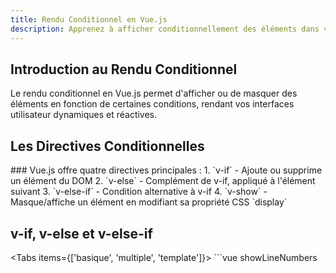 ```yaml
---
title: Rendu Conditionnel en Vue.js
description: Apprenez à afficher conditionnellement des éléments dans votre interface utilisateur en fonction de l'état de votre application.
---
```



## Introduction au Rendu Conditionnel

<Callout type="info">
  Le rendu conditionnel en Vue.js permet d'afficher ou de masquer des éléments en fonction de certaines conditions, rendant vos interfaces utilisateur dynamiques et réactives.
</Callout>

## Les Directives Conditionnelles

<Steps>
### Vue.js offre quatre directives principales :
1. `v-if` - Ajoute ou supprime un élément du DOM
2. `v-else` - Complément de v-if, appliqué à l'élément suivant
3. `v-else-if` - Condition alternative à v-if
4. `v-show` - Masque/affiche un élément en modifiant sa propriété CSS `display`
</Steps>

## v-if, v-else et v-else-if

<Tabs items={['basique', 'multiple', 'template']}>
  <Tab label="Usage basique" value="basique">
    ```vue showLineNumbers
    <script setup>
    import { ref } from 'vue'
    
    const isLoggedIn = ref(false)
    
    function toggleLogin() {
      isLoggedIn.value = !isLoggedIn.value
    }
    </script>
    
    <template>
      <button @click="toggleLogin">
        {{ isLoggedIn ? 'Déconnexion' : 'Connexion' }}
      </button>
      
      <div v-if="isLoggedIn">
        <h2>Bienvenue, utilisateur !</h2>
        <p>Vous êtes maintenant connecté.</p>
      </div>
      <div v-else>
        <h2>Veuillez vous connecter</h2>
        <p>Pour accéder à votre compte.</p>
      </div>
    </template>
    ```
  </Tab>
  <Tab label="Conditions multiples" value="multiple">
    ```vue showLineNumbers
    <script setup>
    import { ref } from 'vue'
    
    const userRole = ref('guest') // Peut être 'guest', 'user', 'admin'
    
    function setRole(role) {
      userRole.value = role
    }
    </script>
    
    <template>
      <div class="role-buttons">
        <button @click="setRole('guest')">Invité</button>
        <button @click="setRole('user')">Utilisateur</button>
        <button @click="setRole('admin')">Administrateur</button>
      </div>
      
      <div class="user-info">
        <div v-if="userRole === 'admin'">
          <h2>Panneau Administrateur</h2>
          <p>Vous avez tous les droits d'accès.</p>
        </div>
        <div v-else-if="userRole === 'user'">
          <h2>Espace Utilisateur</h2>
          <p>Vous avez des droits limités.</p>
        </div>
        <div v-else>
          <h2>Accès Invité</h2>
          <p>Vous avez un accès en lecture seule.</p>
        </div>
      </div>
    </template>
    ```
  </Tab>
  <Tab label="Avec `<template>`" value="template">
    ```vue showLineNumbers
    <script setup>
    import { ref } from 'vue'
    
    const showDetails = ref(false)
    const hasSections = ref(true)
    </script>
    
    <template>
      <button @click="showDetails = !showDetails">
        {{ showDetails ? 'Masquer' : 'Afficher' }} les détails
      </button>
      
      <!-- Grouper plusieurs éléments sans créer un div supplémentaire -->
      <template v-if="showDetails">
        <h3>Détails du produit</h3>
        <p>Ce produit est fabriqué avec les meilleurs matériaux.</p>
        <ul>
          <li>Caractéristique 1</li>
          <li>Caractéristique 2</li>
        </ul>
        <template v-if="hasSections">
          <h4>Sections supplémentaires</h4>
          <p>Plus d'informations disponibles ici.</p>
        </template>
      </template>
    </template>
    ```
  </Tab>
</Tabs>

## La Directive v-show

<Callout type="warning">
  Contrairement à `v-if` qui ajoute/supprime des éléments du DOM, `v-show` change simplement la propriété CSS `display`. L'élément reste toujours dans le DOM.
</Callout>

```vue showLineNumbers
<script setup>
import { ref } from 'vue'

const showNotification = ref(true)

function closeNotification() {
  showNotification.value = false
}

function showAgain() {
  showNotification.value = true
}
</script>

<template>
  <div v-show="showNotification" class="notification">
    <p>Ceci est une notification importante !</p>
    <button @click="closeNotification">Fermer</button>
  </div>
  
  <button v-show="!showNotification" @click="showAgain">
    Afficher la notification
  </button>
</template>

<style>
.notification {
  background-color: #f8d7da;
  color: #721c24;
  padding: 10px;
  border-radius: 4px;
  margin-bottom: 15px;
}
</style>
```

## v-if vs v-show : Quand utiliser l'un ou l'autre ?

<Cards>
  <Card title="Utilisez v-if quand" icon="🔄">
    - La condition change rarement
    - Les éléments conditionnels sont coûteux à rendre
    - Vous avez besoin de conditions imbriquées (v-else-if, v-else)
  </Card>
  <Card title="Utilisez v-show quand" icon="👁️">
    - La visibilité change fréquemment
    - Le rendu initial est important, peu importe la condition
    - L'élément est complexe mais son affichage alterne souvent
  </Card>
</Cards>

## Expressions Conditionnelles Complexes

<Callout type="info">
  Pour des conditions plus complexes, il est préférable d'utiliser des computed properties ou des méthodes.
</Callout>

```vue showLineNumbers
<script setup>
import { ref, computed } from 'vue'

const user = ref({
  name: 'Sophie',
  age: 28,
  subscriptionLevel: 'premium',
  lastLogin: new Date(Date.now() - 15 * 24 * 60 * 60 * 1000) // 15 jours avant
})

// Computed property pour une condition complexe
const isEligibleForDiscount = computed(() => {
  const isOldEnough = user.value.age >= 25
  const isPremium = user.value.subscriptionLevel === 'premium'
  const isActive = (new Date() - user.value.lastLogin) < (30 * 24 * 60 * 60 * 1000) // 30 jours
  
  return isOldEnough && isPremium && isActive
})

// Méthode pour une condition avec logique
function shouldShowWelcomeBack() {
  const daysSinceLastLogin = (new Date() - user.value.lastLogin) / (24 * 60 * 60 * 1000)
  return daysSinceLastLogin > 7 && daysSinceLastLogin < 60
}
</script>

<template>
  <div class="user-profile">
    <h2>Profil de {{ user.name }}</h2>
    
    <!-- Utilisation d'une computed property -->
    <div v-if="isEligibleForDiscount" class="discount-banner">
      🎉 Vous êtes éligible à une réduction de 20% !
    </div>
    
    <!-- Utilisation d'une méthode -->
    <div v-if="shouldShowWelcomeBack()" class="welcome-back">
      Bon retour parmi nous ! Nous vous avons manqué.
    </div>
  </div>
</template>
```

## Combinaison avec d'Autres Directives

```vue showLineNumbers
<script setup>
import { ref } from 'vue'

const items = ref([
  { id: 1, name: 'Pomme', inStock: true, category: 'fruit' },
  { id: 2, name: 'Orange', inStock: false, category: 'fruit' },
  { id: 3, name: 'Carotte', inStock: true, category: 'légume' },
  { id: 4, name: 'Brocoli', inStock: true, category: 'légume' }
])

const showOutOfStock = ref(false)
const selectedCategory = ref('tous')
</script>

<template>
  <div>
    <label>
      <input type="checkbox" v-model="showOutOfStock">
      Afficher les produits en rupture de stock
    </label>
    
    <div>
      <label>Catégorie:</label>
      <select v-model="selectedCategory">
        <option value="tous">Tous</option>
        <option value="fruit">Fruits</option>
        <option value="légume">Légumes</option>
      </select>
    </div>
    
    <ul>
      <li 
        v-for="item in items" 
        :key="item.id"
        v-show="(showOutOfStock || item.inStock) && 
               (selectedCategory === 'tous' || item.category === selectedCategory)"
      >
        {{ item.name }}
        <span v-if="!item.inStock" class="out-of-stock">
          (Rupture de stock)
        </span>
      </li>
    </ul>
  </div>
</template>

<style>
.out-of-stock {
  color: red;
  font-style: italic;
}
</style>
```

## Exercice Pratique

<Callout type="info">
  Créez un composant de sélection de plan d'abonnement avec différentes fonctionnalités affichées selon le plan choisi.
</Callout>

```vue showLineNumbers
<script setup>
import { ref, computed } from 'vue'

const plans = [
  { 
    id: 'basic', 
    name: 'Basique', 
    price: 9.99,
    features: ['Accès de base au contenu', 'Support par email']
  },
  { 
    id: 'standard', 
    name: 'Standard', 
    price: 19.99,
    features: ['Accès complet au contenu', 'Support prioritaire', 'Téléchargements illimités']
  },
  { 
    id: 'premium', 
    name: 'Premium', 
    price: 29.99,
    features: ['Tout dans Standard', 'Contenu exclusif', 'Support 24/7', 'Mises à jour prioritaires']
  }
]

const selectedPlanId = ref('basic')
const showAnnualPricing = ref(false)
const hasPromoCode = ref(false)
const promoCode = ref('')
const promoApplied = ref(false)

const selectedPlan = computed(() => {
  return plans.find(plan => plan.id === selectedPlanId.value)
})

const displayPrice = computed(() => {
  let price = selectedPlan.value.price
  
  // Réduction de 20% pour les paiements annuels
  if (showAnnualPricing.value) {
    price = price * 12 * 0.8
  }
  
  // Réduction supplémentaire si le code promo est appliqué
  if (promoApplied.value) {
    price = price * 0.9 // 10% de réduction
  }
  
  return showAnnualPricing.value 
    ? `${price.toFixed(2)}€/an` 
    : `${selectedPlan.value.price.toFixed(2)}€/mois`
})

function applyPromoCode() {
  // Simuler une vérification de code promo
  if (promoCode.value === 'DISCOUNT10') {
    promoApplied.value = true
  } else {
    alert('Code promo invalide')
  }
}

function resetPromo() {
  promoApplied.value = false
  promoCode.value = ''
}
</script>

<template>
  <div class="subscription-selector">
    <h2>Choisissez votre plan d'abonnement</h2>
    
    <div class="pricing-toggle">
      <span :class="{ active: !showAnnualPricing }">Mensuel</span>
      <label class="switch">
        <input type="checkbox" v-model="showAnnualPricing">
        <span class="slider"></span>
      </label>
      <span :class="{ active: showAnnualPricing }">Annuel</span>
      <span v-if="showAnnualPricing" class="discount-badge">Économisez 20%</span>
    </div>
    
    <div class="plans-container">
      <div 
        v-for="plan in plans" 
        :key="plan.id"
        class="plan-card"
        :class="{ 'selected': selectedPlanId === plan.id }"
        @click="selectedPlanId = plan.id"
      >
        <h3>{{ plan.name }}</h3>
        <div class="price">
          <span v-if="!showAnnualPricing">{{ plan.price.toFixed(2) }}€</span>
          <span v-else>{{ (plan.price * 12 * 0.8).toFixed(2) }}€</span>
          <span class="period">{{ showAnnualPricing ? '/an' : '/mois' }}</span>
        </div>
        
        <ul class="features">
          <li v-for="feature in plan.features" :key="feature">
            ✓ {{ feature }}
          </li>
        </ul>
        
        <button 
          class="select-button"
          :class="{ 'active': selectedPlanId === plan.id }"
        >
          {{ selectedPlanId === plan.id ? 'Sélectionné' : 'Sélectionner' }}
        </button>
      </div>
    </div>
    
    <div class="summary-section">
      <h3>Résumé de votre sélection</h3>
      <p>
        Plan <strong>{{ selectedPlan.name }}</strong> 
        payé <strong>{{ showAnnualPricing ? 'annuellement' : 'mensuellement' }}</strong>
      </p>
      <p class="total-price">
        Total: <strong>{{ displayPrice }}</strong>
        <span v-if="promoApplied" class="discount-applied">
          (10% de réduction appliquée)
        </span>
      </p>
      
      <div class="promo-section">
        <div v-if="!hasPromoCode && !promoApplied">
          <button @click="hasPromoCode = true" class="link-button">
            J'ai un code promo
          </button>
        </div>
        
        <div v-else-if="!promoApplied" class="promo-input">
          <input 
            type="text"
            v-model="promoCode"
            placeholder="Entrez votre code promo"
          />
          <div class="promo-actions">
            <button @click="applyPromoCode" class="apply-button">Appliquer</button>
            <button @click="hasPromoCode = false" class="cancel-button">Annuler</button>
          </div>
        </div>
        
        <div v-else class="promo-success">
          <p>Code promo DISCOUNT10 appliqué! (10% de réduction)</p>
          <button @click="resetPromo" class="link-button">Supprimer</button>
        </div>
      </div>
      
      <button class="checkout-button">Continuer vers le paiement</button>
    </div>
  </div>
</template>

<style scoped>
.subscription-selector {
  max-width: 900px;
  margin: 0 auto;
  padding: 20px;
}

.pricing-toggle {
  display: flex;
  align-items: center;
  justify-content: center;
  margin-bottom: 30px;
  gap: 10px;
}

.active {
  font-weight: bold;
}

.switch {
  position: relative;
  display: inline-block;
  width: 60px;
  height: 34px;
}

.switch input {
  opacity: 0;
  width: 0;
  height: 0;
}

.slider {
  position: absolute;
  cursor: pointer;
  top: 0;
  left: 0;
  right: 0;
  bottom: 0;
  background-color: #ccc;
  border-radius: 34px;
  transition: .4s;
}

.slider:before {
  position: absolute;
  content: "";
  height: 26px;
  width: 26px;
  left: 4px;
  bottom: 4px;
  background-color: white;
  border-radius: 50%;
  transition: .4s;
}

input:checked + .slider {
  background-color: #2196F3;
}

input:checked + .slider:before {
  transform: translateX(26px);
}

.discount-badge {
  background-color: #4CAF50;
  color: white;
  padding: 5px 10px;
  border-radius: 15px;
  font-size: 0.8rem;
  margin-left: 10px;
}

.plans-container {
  display: flex;
  gap: 20px;
  margin-bottom: 30px;
}

.plan-card {
  flex: 1;
  border: 1px solid #ddd;
  border-radius: 8px;
  padding: 20px;
  cursor: pointer;
  transition: all 0.3s ease;
}

.plan-card:hover {
  box-shadow: 0 5px 15px rgba(0,0,0,0.1);
}

.plan-card.selected {
  border-color: #2196F3;
  box-shadow: 0 0 0 2px rgba(33, 150, 243, 0.3);
}

.price {
  font-size: 1.5rem;
  margin: 15px 0;
}

.period {
  font-size: 0.9rem;
  color: #666;
}

.features {
  list-style: none;
  padding: 0;
  margin: 20px 0;
}

.features li {
  margin-bottom: 8px;
}

.select-button {
  width: 100%;
  padding: 10px;
  border: 1px solid #2196F3;
  background-color: white;
  color: #2196F3;
  border-radius: 4px;
  cursor: pointer;
}

.select-button.active {
  background-color: #2196F3;
  color: white;
}

.summary-section {
  background-color: #f9f9f9;
  border-radius: 8px;
  padding: 20px;
}

.total-price {
  font-size: 1.2rem;
  margin: 15px 0;
}

.discount-applied {
  color: #4CAF50;
  font-size: 0.9rem;
  margin-left: 10px;
}

.promo-section {
  margin: 20px 0;
}

.link-button {
  background: none;
  border: none;
  color: #2196F3;
  cursor: pointer;
  padding: 0;
  text-decoration: underline;
}

.promo-input {
  display: flex;
  flex-direction: column;
  gap: 10px;
}

.promo-input input {
  padding: 10px;
  border: 1px solid #ddd;
  border-radius: 4px;
}

.promo-actions {
  display: flex;
  gap: 10px;
}

.apply-button {
  background-color: #4CAF50;
  color: white;
  border: none;
  padding: 8px 12px;
  border-radius: 4px;
  cursor: pointer;
}

.cancel-button {
  background-color: #f44336;
  color: white;
  border: none;
  padding: 8px 12px;
  border-radius: 4px;
  cursor: pointer;
}

.promo-success {
  background-color: #e8f5e9;
  padding: 10px;
  border-radius: 4px;
  display: flex;
  justify-content: space-between;
  align-items: center;
}

.checkout-button {
  background-color: #4CAF50;
  color: white;
  border: none;
  padding: 12px 20px;
  border-radius: 4px;
  cursor: pointer;
  width: 100%;
  font-size: 1.1rem;
  margin-top: 20px;
}
</style>
```

## Bonnes Pratiques

<Cards>
  <Card title="Choisir la Bonne Directive" icon="🎯">
    Utilisez `v-if` pour les conditions qui changent rarement, `v-show` pour les toggles fréquents
  </Card>
  <Card title="Conditions Complexes" icon="🧩">
    Déplacez les conditions complexes dans des computed properties pour plus de lisibilité
  </Card>
  <Card title="Performance" icon="⚡">
    Soyez attentif aux conditions sur les éléments répétés dans des boucles
  </Card>
  <Card title="Grouper avec Template" icon="📦">
    Utilisez `<template v-if>` pour conditionner plusieurs éléments sans div supplémentaire
  </Card>
</Cards>

## Prochaines Étapes

<Cards>
  <Card title="Rendu de Listes" href="rendu-listes" icon="📋">
    Apprenez à rendre dynamiquement des listes d'éléments
  </Card>
  <Card title="Propriétés Computed" href="proprietes-computed" icon="🧮">
    Découvrez comment créer des propriétés calculées réactives
  </Card>
</Cards> 